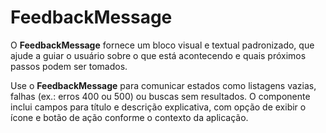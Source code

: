 

<Meta of={FeedbackMessageStories} />

# FeedbackMessage

O **FeedbackMessage** fornece um bloco visual e textual padronizado, que ajude a guiar o usuário sobre o que está acontecendo e quais próximos passos podem ser tomados.

Use o **FeedbackMessage** para comunicar estados como listagens vazias, falhas (ex.: erros 400 ou 500) ou buscas sem resultados. O componente inclui campos para título e descrição explicativa, com opção de exibir o ícone e botão de ação conforme o contexto da aplicação.

<Canvas of={FeedbackMessageStories.minimum} />

<Controls />
